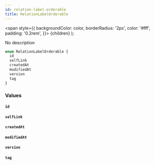 ```yaml
---
id: relation-label-orderable
title: RelationLabelOrderable
---
```


<span
style={{
      backgroundColor: color,
      borderRadius: '2px',
      color: '#fff',
      padding: '0.2rem',
    }}>
{children}
</span>
);

No description

```graphql
enum RelationLabelOrderable {
  id
  selfLink
  createdAt
  modifiedAt
  version
  tag
}
```

### Values

#### `id`

#### `selfLink`

#### `createdAt`

#### `modifiedAt`

#### `version`

#### `tag`
